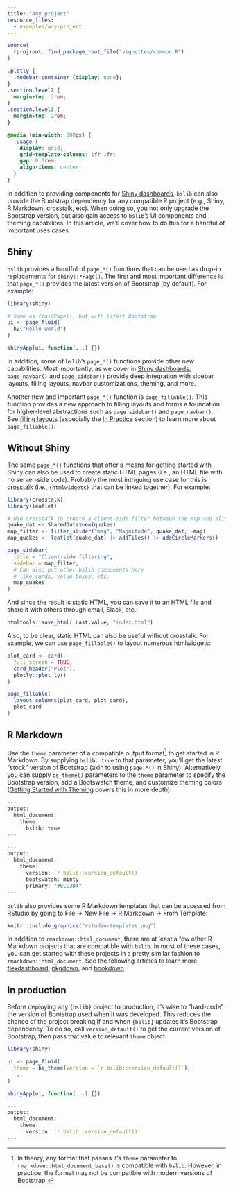 ```yaml
---
title: "Any project"
resource_files:
  - examples/any-project
---
```


```r
source(
  rprojroot::find_package_root_file("vignettes/common.R")
)
```

```css
.plotly {
  .modebar-container {display: none};
}
.section.level2 {
  margin-top: 3rem;
}
.section.level3 {
  margin-top: 2rem;
}
```

```scss
@media (min-width: 800px) {
  .usage {
    display: grid;
    grid-template-columns: 1fr 1fr;
    gap: 0.5rem;
    align-items: center;
  }
}
```


In addition to providing components for [Shiny dashboards](dashboards.html), `bslib` can also provide the Bootstrap dependency for any compatible R project (e.g., Shiny, R Markdown, crosstalk, etc). When doing so, you not only upgrade the Bootstrap version, but also gain access to `bslib`'s UI components and theming capabilites. In this article, we'll cover how to do this for a handful of important uses cases.

## Shiny

`bslib` provides a handful of `page_*()` functions that can be used as drop-in replacements for `shiny::*Page()`. The first and most important difference is that `page_*()` provides the latest version of Bootstrap (by default). For example:

```r
library(shiny)

# Same as fluidPage(), but with latest Bootstrap
ui <- page_fluid(
  h2("Hello world")
)

shinyApp(ui, function(...) {})
```

In addition, some of `bslib`'s `page_*()` functions provide other new capabilities. Most importantly, as we cover in [Shiny dashboards](dashboards.html), `page_navbar()` and  `page_sidebar()` provide deep integration with sidebar layouts, filling layouts, navbar customizations, theming, and more. 

Another new and important `page_*()` function is `page_fillable()`. This function provides a new approach to filling layouts and forms a foundation for higher-level abstractions such as `page_sidebar()` and `page_navbar()`. See [filling layouts](filling.html) (especially the [In Practice](filling.html#in-practice) section) to learn more about `page_fillable()`.


## Without Shiny

The same `page_*()` functions that offer a means for getting started with Shiny can also be used to create static HTML pages (i.e., an HTML file with no server-side code). Probably the most intriguing use case for this is [crosstalk](https://rstudio.github.io/crosstalk/) (i.e., `{htmlwidgets}` that can be linked together). For example:

```r
library(crosstalk)
library(leaflet)

# Use crosstalk to create a client-side filter between the map and slider
quake_dat <- SharedData$new(quakes)
map_filter <- filter_slider("mag", "Magnitude", quake_dat, ~mag)
map_quakes <- leaflet(quake_dat) |> addTiles() |> addCircleMarkers()

page_sidebar(
  title = "Client-side filtering",
  sidebar = map_filter,
  # Can also put other bslib components here 
  # like cards, value boxes, etc.
  map_quakes
)
```

And since the result is static HTML, you can save it to an HTML file and share it with others through email, Slack, etc.:

```r
htmltools::save_html(.Last.value, "index.html")
```
 
Also, to be clear, static HTML can also be useful without crosstalk. For example, we can use `page_fillable()` to layout numerous htmlwidgets:

```r
plot_card <- card(
  full_screen = TRUE,
  card_header("Plot"),
  plotly::plot_ly()
)

page_fillable(
  layout_columns(plot_card, plot_card),
  plot_card
)
```


## R Markdown

Use the `theme` parameter of a compatible output format[^output-format] to get started in R Markdown.
By supplying `bslib: true` to that parameter, you'll get the latest "stock" version of Bootstrap (akin to using `page_*()` in Shiny). Alternatively, you can supply `bs_theme()` parameters to the `theme` parameter to specify the Bootstrap version, add a Bootswatch theme, and customize theming colors ([Getting Started with Theming](theming.html) covers this in more depth).

[^output-format]: In theory, any format that passes it's `theme` parameter to `rmarkdown::html_document_base()` is compatible with `bslib`.
However, in practice, the format may not be compatible with modern versions of Bootstrap.


::: usage
```r
---
output:
  html_document:
    theme:
      bslib: true
---
```

```r
---
output:
  html_document:
    theme:
      version: `r bslib::version_default()`
      bootswatch: minty
      primary: "#6CC3D4"
---
```
:::


:::: {.row .my-3}
::: col-md-6
`bslib` also provides some R Markdown templates that can be accessed from RStudio by going to File -> New File -> R Markdown -> From Template:
:::

::: col-md-6
```r
knitr::include_graphics("rstudio-templates.png")
```
:::
::::


In addition to `rmarkdown::html_document`, there are at least a few other R Markdown projects that are compatible with `bslib`. In most of these cases, you can get started with these projects in a pretty similar fashion to `rmarkdown::html_document`. See the following articles to learn more: [flexdashboard](https://flexdashboard-pkg.netlify.app/articles/theme.html), [pkgdown](https://pkgdown.r-lib.org/articles/customise.html), and [bookdown](https://pkgs.rstudio.com/bookdown/reference/bs4_book.html).


## In production

Before deploying any `{bslib}` project to production, it's wise to "hard-code" the version of Bootstrap used when it was developed. This reduces the chance of the project breaking if and when `{bslib}` updates it's Bootstrap dependency. To do so, call `version_default()` to get the current version of Bootstrap, then pass that value to relevant `theme` object.


::: usage
```r
library(shiny)

ui <- page_fluid(
  theme = bs_theme(version = `r bslib::version_default()`),
  ...
)

shinyApp(ui, function(...) {})
```

```r
---
output:
  html_document:
    theme:
      version: `r bslib::version_default()`
---
```
:::